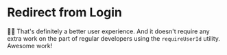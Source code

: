 # Redirect from Login

👨‍💼 That's definitely a better user experience. And it doesn't require any extra
work on the part of regular developers using the `requireUserId` utility.
Awesome work!
